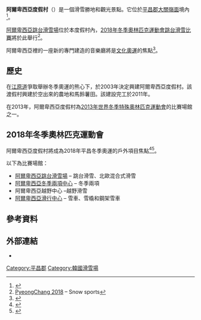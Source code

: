 {{Infobox ski area
|name= 阿爾卑西亞度假村
|logo= 
|picture=Alpensia 20170202 02 (31847576573).jpg
|caption=
|location=  [[韓國|韓國]][[平昌郡|平昌]]
|nearest_city= [[大關嶺面|大關嶺面]]
| pushpin_map    = South Korea
| latd  = 37.661 |latm  = |lats  = |latNS  = N
| longd = 128.680 |longm = |longs = |longEW = E
| coordinates_display = inline,title
| pushpin_label_position = right
| map_caption    = Location in South Korea
|external_link= [http://www.alpensiaresort.co.kr/index.gdc alpensiaresort.co.kr]
|}}

'''阿爾卑西亞度假村'''（{{kor|諺=알펜시아 리조트|羅=Alpensia Lijoteu}}）是一個滑雪勝地和觀光景點。它位於[[平昌郡|平昌郡]][[大關嶺面|大關嶺面]]境內<ref>{{cite news|last=Yoon|first=Chul|title=7 best ski and snowboard resorts in Korea|url=http://www.cnngo.com/seoul/play/7-best-ski-resorts-korea-103896|accessdate=3 June 2012|newspaper=CNN Go|date=27 December 2011|deadurl=yes|archiveurl=https://web.archive.org/web/20120511195123/http://www.cnngo.com/seoul/play/7-best-ski-resorts-korea-103896|archivedate=2012年5月11日|df=}}</ref>。

[[阿爾卑西亞跳台滑雪場|阿爾卑西亞跳台滑雪場]]位於本度假村內，[[2018年冬季奧林匹克運動會跳台滑雪比賽|2018年冬季奧林匹克運動會跳台滑雪比賽]]將於此舉行<ref>[http://www.pyeongchang2018.org/horizon/eng/page/sub04/sub04_02_01.asp?tab=alpine PyeongChang 2018] {{Wayback|url=http://www.pyeongchang2018.org/horizon/eng/page/sub04/sub04_02_01.asp?tab=alpine |date=20120711062032 }} – Snow sports</ref>。

阿爾卑西亞裡的一座新的專門建造的音樂廳將是[[文化奧運|文化奧運]]的焦點<ref name=POCOG2>{{cite web |url=http://www.pyeongchang2018.org/language/eng/sub05/sub05_01.asp?hb_Mode=readArticle&hb_BoardManager_ID=BDGGAA01&hb_BoardItem_ID=41939 |title=Press Release: PyeongChang 2018 boosts cultural Olympiad plan with new Alpensia concert hall (SportsFeatures.com) |date=2010-07-23 |publisher=PyeongChang 2018 Bid Committee |accessdate=2011-07-09 |deadurl=yes |archiveurl=https://web.archive.org/web/20120318102225/http://www.pyeongchang2018.org/language/eng/sub05/sub05_01.asp?hb_Mode=readArticle&hb_BoardManager_ID=BDGGAA01&hb_BoardItem_ID=41939 |archivedate=2012年3月18日 |df= }}</ref>。

==歷史==
在[[江原道_(韓國)|江原道]]爭取舉辦冬季奧運的熊心下，於2003年決定興建阿爾卑西亞度假村。該渡假村興建於空出來的農地和馬鈴薯田。該建設完工於2011年。

在2013年，阿爾卑西亞度假村為[[2013年世界冬季特殊奧林匹克運動會|2013年世界冬季特殊奧林匹克運動會]]的比賽場館之一。

==2018年冬季奧林匹克運動會==
阿爾卑西亞度假村將成為2018年平昌冬季奧運的戶外項目焦點<ref>{{cite web|url=http://www.sportsfeatures.com/olympicsnews/story/47205/pyeongchang-2018-alpensia-resort-and-water-park-complete-and-full-for-summer-season|title=PyeongChang 2018: Alpensia resort and water park complete and full for summer season|accessdate=July 30, 2010|deadurl=yes|archiveurl=https://web.archive.org/web/20120312052037/http://www.sportsfeatures.com/olympicsnews/story/47205/pyeongchang-2018-alpensia-resort-and-water-park-complete-and-full-for-summer-season|archivedate=2012-03-12}}</ref><ref>{{cite web|url=http://www.pyeongchang2018.org/upload/downloads/pyeongchang2018_web_volume2.pdf|title=Pyeongchang2018 Volume 2 (Sport and Venues)|publisher=Pyeongchang2018.org|accessdate=2012-10-30|deadurl=yes|archiveurl=https://web.archive.org/web/20120318102233/http://www.pyeongchang2018.org/upload/downloads/pyeongchang2018_web_volume2.pdf|archivedate=2012-03-18}}</ref>。

以下為比賽場館：
* [[阿爾卑西亞跳台滑雪場|阿爾卑西亞跳台滑雪場]] – 跳台滑雪、北歐混合式滑雪
* [[阿爾卑西亞冬季兩項中心|阿爾卑西亞冬季兩項中心]] – 冬季兩項
* 阿爾卑西亞越野中心 –越野滑雪
* [[阿爾卑西亞滑行中心|阿爾卑西亞滑行中心]] – 雪車、雪橇和鋼架雪車

==參考資料==
{{Reflist|2}}
==外部連結==
* {{official website|http://www.alpensiaresort.co.kr/index.gdc}}

{{2018年冬季奧林匹克運動會比賽場館}}

[[Category:平昌郡|Category:平昌郡]]
[[Category:韓國滑雪場|Category:韓國滑雪場]]